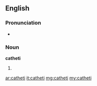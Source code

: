 ==English==

===Pronunciation===
* {{IPA|/ˈkæ.θɪˌtaɪ/|/kəˈθɪ.taɪ/|lang=en}}

===Noun===
'''catheti'''

# {{plural of|cathetus}}

[[ar:catheti]]
[[it:catheti]]
[[mg:catheti]]
[[my:catheti]]